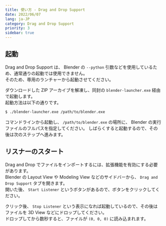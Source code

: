```yaml
---
title: 使い方 - Drag and Drop Support
date: 2022/06/07
lang: ja-JP
category: Drag and Drop Support
priority: 3
sidebar: true
---
```


## 起動

Drag and Drop Support は、 Blender の `--python` 引数などを使用しているため、通常通りの起動では使用できません。  
そのため、専用のランチャーから起動させてください。

ダウンロードした ZIP アーカイブを解凍し、同封の `blender-launcher.exe` 経由で起動します。  
起動方法は以下の通りです。

```bash
$ ./blender-launcher.exe /path/to/blender.exe
```

コマンドラインから起動し、 `/path/to/blender.exe` の場所に、 Blender の実行ファイルのフルパスを指定してください。
しばらくすると起動するので、その後は次のステップへ進みます。

## リスナーのスタート

Drag and Drop でファイルをインポートするには、拡張機能を有効にする必要があります。  
Blender の Layout View や Modeling View などのサイドバーから、 `Drag and Drop Support` タブを開きます。  
開いた後、 `Start Listener` というボタンがあるので、ボタンをクリックしてください。

クリック後、 `Stop Listener` という表示になれば起動しているので、その後はファイルを 3D View などにドロップしてください。  
ドロップしてから数秒すると、ファイルが `(0, 0, 0)` に読み込まれます。
